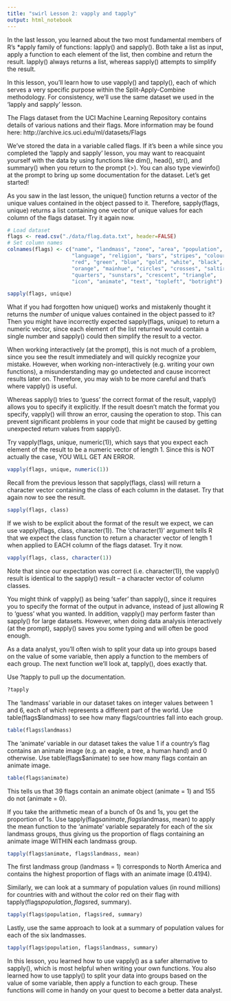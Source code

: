 ```yaml
---
title: "swirl Lesson 2: vapply and tapply"
output: html_notebook
---
```


In the last lesson, you learned about the two most fundamental members of R's *apply family of functions: lapply() and sapply(). Both take a list as input, apply a function to each element of the list, then combine and return the result. lapply() always returns a list, whereas sapply() attempts to simplify the result.

In this lesson, you'll learn how to use vapply() and tapply(), each of which serves a very specific purpose within the Split-Apply-Combine methodology. For consistency, we'll use the same dataset we used in the 'lapply and sapply' lesson.

The Flags dataset from the UCI Machine Learning Repository contains details of various nations and their flags. More information may be found here: http://archive.ics.uci.edu/ml/datasets/Flags

We've stored the data in a variable called flags. If it's been a while since you completed the 'lapply and sapply' lesson, you may want to reacquaint yourself with the data by using functions like dim(), head(), str(), and summary() when you return to the prompt (>). You can also type viewinfo() at the prompt to bring up some documentation for the dataset. Let's get started!

As you saw in the last lesson, the unique() function returns a vector of the unique values contained in the object passed to it. Therefore, sapply(flags, unique) returns a list containing one vector of unique values for each column of the flags dataset. Try it again now. 

```r
# Load dataset
flags <- read.csv("./data/flag.data.txt", header=FALSE)
# Set column names
colnames(flags) <- c("name", "landmass", "zone", "area", "population",
                     "language", "religion", "bars", "stripes", "colours",
                     "red", "green", "blue", "gold", "white", "black",
                     "orange", "mainhue", "circles", "crosses", "saltires",
                     "quarters", "sunstars", "crescent", "triangle",
                     "icon", "animate", "text", "topleft", "botright")
```

```r
sapply(flags, unique)
```

What if you had forgotten how unique() works and mistakenly thought it returns the *number* of unique values contained in the object passed to it? Then you might have incorrectly expected sapply(flags, unique) to return a numeric vector, since each element of the list returned would contain a single number and sapply() could then simplify the result to a vector.

When working interactively (at the prompt), this is not much of a problem, since you see the result immediately and will quickly recognize your mistake. However, when working non-interactively (e.g. writing your own functions), a misunderstanding may go undetected and cause incorrect results later on. Therefore, you may wish to be more careful and that's where vapply() is useful.

Whereas sapply() tries to 'guess' the correct format of the result, vapply() allows you to specify it explicitly. If the result doesn't match the format you specify, vapply() will throw an error, causing the operation to stop. This can prevent significant problems in your code that might be caused by getting unexpected return values from sapply().

Try vapply(flags, unique, numeric(1)), which says that you expect each element of the result to be a numeric vector of length 1. Since this is NOT actually the case, YOU WILL GET AN ERROR.

```r
vapply(flags, unique, numeric(1))
```

Recall from the previous lesson that sapply(flags, class) will return a character vector containing the class of each column in the dataset. Try that again now to see the result.

```r
sapply(flags, class)
```

If we wish to be explicit about the format of the result we expect, we can use vapply(flags, class, character(1)). The 'character(1)' argument tells R that we expect the class function to return a character vector of length 1 when applied to EACH column of the flags dataset. Try it now.

```r
vapply(flags, class, character(1))
```

Note that since our expectation was correct (i.e. character(1)), the vapply() result is identical to the sapply() result -- a character vector of column classes.

You might think of vapply() as being 'safer' than sapply(), since it requires you to specify the format of the output in advance, instead of just allowing R to 'guess' what you wanted. In addition, vapply() may perform faster than sapply() for large datasets. However, when doing data analysis interactively (at the prompt), sapply() saves you some typing and will often be good enough.

As a data analyst, you'll often wish to split your data up into groups based on the value of some variable, then apply a function to the members of each group. The next function we'll look at, tapply(), does exactly that.

Use ?tapply to pull up the documentation.

```r
?tapply
```

The 'landmass' variable in our dataset takes on integer values between 1 and 6, each of which represents a different part of the world. Use table(flags$landmass) to see how many flags/countries fall into each group.

```r
table(flags$landmass)
```

The 'animate' variable in our dataset takes the value 1 if a country's flag contains an animate image (e.g. an eagle, a tree, a human hand) and 0 otherwise. Use table(flags$animate) to see how many flags contain an animate image.

```r
table(flags$animate)
```

This tells us that 39 flags contain an animate object (animate = 1) and 155 do not (animate = 0).

If you take the arithmetic mean of a bunch of 0s and 1s, you get the proportion of 1s. Use tapply(flags$animate, flags$landmass, mean) to apply the mean function to the 'animate' variable separately for each of the six landmass groups, thus giving us the proportion of flags containing an animate image WITHIN each landmass group.

```r
tapply(flags$animate, flags$landmass, mean)
```

The first landmass group (landmass = 1) corresponds to North America and contains the highest proportion of flags with an animate image (0.4194).

Similarly, we can look at a summary of population values (in round millions) for countries with and without the color red on their flag with tapply(flags$population, flags$red, summary).

```r
tapply(flags$population, flags$red, summary)
```

Lastly, use the same approach to look at a summary of population values for each of the six landmasses.

```r
tapply(flags$population, flags$landmass, summary)
```

In this lesson, you learned how to use vapply() as a safer alternative to sapply(), which is most helpful when writing your own functions. You also learned how to use tapply() to split your data into groups based on the value of some variable, then apply a function to each group. These functions will come in handy on your quest to become a better data analyst.